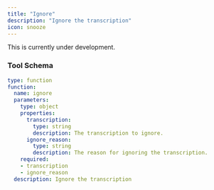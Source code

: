 ```yaml
---
title: "Ignore"
description: "Ignore the transcription"
icon: snooze
---
```


<Warning>This is currently under development.</Warning>

### Tool Schema

```yaml
type: function
function:
  name: ignore
  parameters:
    type: object
    properties:
      transcription:
        type: string
        description: The transcription to ignore.
      ignore_reason:
        type: string
        description: The reason for ignoring the transcription.
    required:
    - transcription
    - ignore_reason
  description: Ignore the transcription
```
